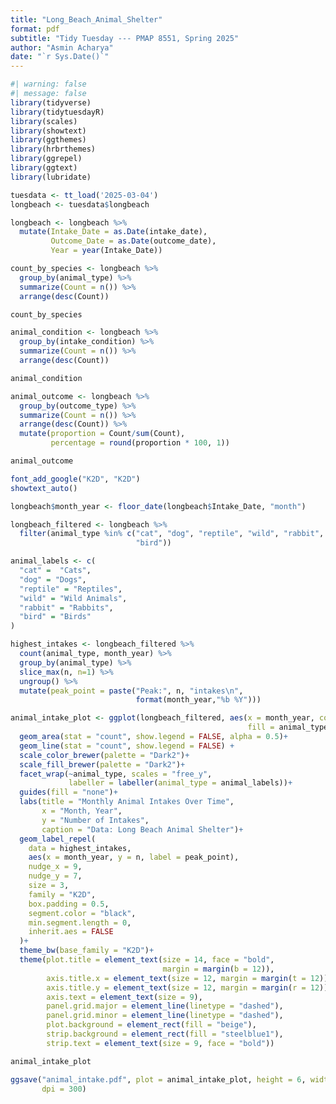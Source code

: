 ---
title: "Long_Beach_Animal_Shelter"
format: pdf
subtitle: "Tidy Tuesday --- PMAP 8551, Spring 2025"
author: "Asmin Acharya"
date: "`r Sys.Date()`"
---

```{r}
#| warning: false
#| message: false
library(tidyverse)
library(tidytuesdayR)
library(scales)
library(showtext)
library(ggthemes)
library(hrbrthemes)
library(ggrepel)
library(ggtext)
library(lubridate)
```

```{r}
tuesdata <- tt_load('2025-03-04')
longbeach <- tuesdata$longbeach

longbeach <- longbeach %>% 
  mutate(Intake_Date = as.Date(intake_date),
         Outcome_Date = as.Date(outcome_date),
         Year = year(Intake_Date))
```

```{r}
count_by_species <- longbeach %>% 
  group_by(animal_type) %>% 
  summarize(Count = n()) %>% 
  arrange(desc(Count))

count_by_species

animal_condition <- longbeach %>% 
  group_by(intake_condition) %>%
  summarize(Count = n()) %>% 
  arrange(desc(Count))

animal_condition

animal_outcome <- longbeach %>% 
  group_by(outcome_type) %>% 
  summarize(Count = n()) %>% 
  arrange(desc(Count)) %>% 
  mutate(proportion = Count/sum(Count),
         percentage = round(proportion * 100, 1))

animal_outcome
```

```{r}
font_add_google("K2D", "K2D")
showtext_auto()

longbeach$month_year <- floor_date(longbeach$Intake_Date, "month")

longbeach_filtered <- longbeach %>% 
  filter(animal_type %in% c("cat", "dog", "reptile", "wild", "rabbit", 
                            "bird"))

animal_labels <- c(
  "cat" =  "Cats",
  "dog" = "Dogs",
  "reptile" = "Reptiles",
  "wild" = "Wild Animals",
  "rabbit" = "Rabbits",
  "bird" = "Birds"
)

highest_intakes <- longbeach_filtered %>% 
  count(animal_type, month_year) %>% 
  group_by(animal_type) %>% 
  slice_max(n, n=1) %>% 
  ungroup() %>% 
  mutate(peak_point = paste("Peak:", n, "intakes\n", 
                            format(month_year,"%b %Y")))

animal_intake_plot <- ggplot(longbeach_filtered, aes(x = month_year, color = animal_type,
                                                     fill = animal_type)) + 
  geom_area(stat = "count", show.legend = FALSE, alpha = 0.5)+
  geom_line(stat = "count", show.legend = FALSE) +
  scale_color_brewer(palette = "Dark2")+
  scale_fill_brewer(palette = "Dark2")+
  facet_wrap(~animal_type, scales = "free_y",
             labeller = labeller(animal_type = animal_labels))+
  guides(fill = "none")+
  labs(title = "Monthly Animal Intakes Over Time", 
       x = "Month, Year", 
       y = "Number of Intakes",
       caption = "Data: Long Beach Animal Shelter")+
  geom_label_repel(
    data = highest_intakes,
    aes(x = month_year, y = n, label = peak_point),
    nudge_x = 9,
    nudge_y = 7,
    size = 3,
    family = "K2D",
    box.padding = 0.5,
    segment.color = "black",
    min.segment.length = 0,
    inherit.aes = FALSE
  )+
  theme_bw(base_family = "K2D")+
  theme(plot.title = element_text(size = 14, face = "bold", 
                                  margin = margin(b = 12)),
        axis.title.x = element_text(size = 12, margin = margin(t = 12)),
        axis.title.y = element_text(size = 12, margin = margin(r = 12)),
        axis.text = element_text(size = 9),
        panel.grid.major = element_line(linetype = "dashed"),
        panel.grid.minor = element_line(linetype = "dashed"),
        plot.background = element_rect(fill = "beige"),
        strip.background = element_rect(fill = "steelblue1"),
        strip.text = element_text(size = 9, face = "bold"))

animal_intake_plot
```
```{r}
ggsave("animal_intake.pdf", plot = animal_intake_plot, height = 6, width = 12,
       dpi = 300)
```


